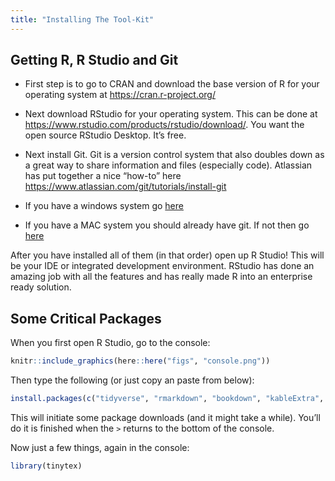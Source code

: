 ```yaml
---
title: "Installing The Tool-Kit"
---
```


## Getting R, R Studio and Git

- First step is to go to CRAN and download the base version of R for your operating system at <https://cran.r-project.org/>

- Next download RStudio for your operating system. This can be done at <https://www.rstudio.com/products/rstudio/download/>. You want the open source RStudio Desktop. It's free. 

-   Next install Git. Git is a version control system that also doubles down as a great way to share information and files (especially code). Atlassian has put together a nice "how-to" here <https://www.atlassian.com/git/tutorials/install-git> 

- If you have a windows system go [here](https://gitforwindows.org/) 
- If you have a MAC system you should already have git. If not then go [here](https://sourceforge.net/projects/git-osx-installer/files/) 

After you have installed all of them (in that order) open up R Studio! This will be your IDE or integrated development environment. RStudio has done an amazing job with all the features and has really made R into an enterprise ready solution.

## Some Critical Packages

When you first open R Studio, go to the console:

```r
knitr::include_graphics(here::here("figs", "console.png"))
```

Then type the following (or just copy an paste from below):

```r

install.packages(c("tidyverse", "rmarkdown", "bookdown", "kableExtra", "tidytex"))

```

This will initiate some package downloads (and it might take a while). You'll do it is finished when the `>` returns to the bottom of the console.

Now just a few things, again in the console:

```r
library(tinytex)
```
